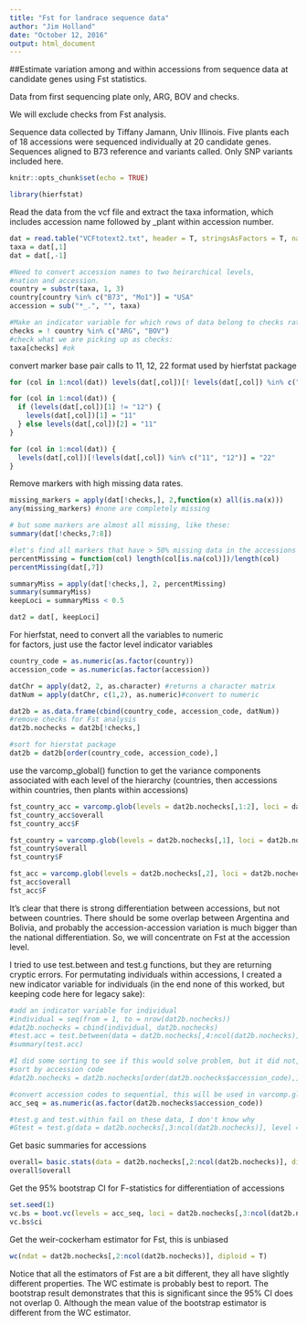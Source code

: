 ---
title: "Fst for landrace sequence data"
author: "Jim Holland"
date: "October 12, 2016"
output: html_document
---
##Estimate variation among and within accessions from sequence data at candidate genes using Fst statistics.  

Data from first sequencing plate only, ARG, BOV and checks.  

We will exclude checks from Fst analysis.  

Sequence data collected by Tiffany Jamann, Univ Illinois.
Five plants each of 18 accessions were sequenced individually at 20 candidate genes. Sequences aligned to B73 reference and variants called. Only SNP variants included here.


```{r setup, include=FALSE}
knitr::opts_chunk$set(echo = TRUE)

library(hierfstat)
```

Read the data from the vcf file and extract the taxa information, which includes accession name followed by _plant within accession number.
```{r}
dat = read.table("VCFtotext2.txt", header = T, stringsAsFactors = T, na.strings = "N")
taxa = dat[,1]
dat = dat[,-1]

#Need to convert accession names to two heirarchical levels,
#nation and accession.
country = substr(taxa, 1, 3)
country[country %in% c("B73", "Mo1")] = "USA"
accession = sub("*_.", "", taxa)

#Make an indicator variable for which rows of data belong to checks rather than accessions
checks = ! country %in% c("ARG", "BOV")
#check what we are picking up as checks:
taxa[checks] #ok
```


convert marker base pair calls to 11, 12, 22 format used by hierfstat package
```{r}

for (col in 1:ncol(dat)) levels(dat[,col])[! levels(dat[,col]) %in% c("A", "C", "G", "T")] = "12"

for (col in 1:ncol(dat)) {
  if (levels(dat[,col])[1] != "12") {
    levels(dat[,col])[1] = "11"
  } else levels(dat[,col])[2] = "11"
}

for (col in 1:ncol(dat)) {
  levels(dat[,col])[!levels(dat[,col]) %in% c("11", "12")] = "22"
}


```


Remove markers with high missing data rates.
```{r}
missing_markers = apply(dat[!checks,], 2,function(x) all(is.na(x)))
any(missing_markers) #none are completely missing

# but some markers are almost all missing, like these:
summary(dat[!checks,7:8])

#let's find all markers that have > 50% missing data in the accessions and drop them
percentMissing = function(col) length(col[is.na(col)])/length(col)
percentMissing(dat[,7])

summaryMiss = apply(dat[!checks,], 2, percentMissing)
summary(summaryMiss)
keepLoci = summaryMiss < 0.5

dat2 = dat[, keepLoci]
```


For hierfstat, need to convert all the variables to numeric  
for factors, just use the factor level indicator variables
```{r}
country_code = as.numeric(as.factor(country))
accession_code = as.numeric(as.factor(accession))

datChr = apply(dat2, 2, as.character) #returns a character matrix
datNum = apply(datChr, c(1,2), as.numeric)#convert to numeric

dat2b = as.data.frame(cbind(country_code, accession_code, datNum))
#remove checks for Fst analysis
dat2b.nochecks = dat2b[!checks,]

#sort for hierstat package
dat2b = dat2b[order(country_code, accession_code),]
```



use the varcomp_global() function to get the variance components associated with each level of the hierarchy (countries, then accessions within countries, then plants within accessions)

```{r}
fst_country_acc = varcomp.glob(levels = dat2b.nochecks[,1:2], loci = dat2b.nochecks[,3:ncol(dat2b.nochecks)], diploid = T)
fst_country_acc$overall
fst_country_acc$F

fst_country = varcomp.glob(levels = dat2b.nochecks[,1], loci = dat2b.nochecks[,3:ncol(dat2b.nochecks)], diploid = T)
fst_country$overall
fst_country$F

fst_acc = varcomp.glob(levels = dat2b.nochecks[,2], loci = dat2b.nochecks[,3:ncol(dat2b.nochecks)], diploid = T)
fst_acc$overall
fst_acc$F
```

It's clear that there is strong differentiation between accessions, but not between countries. There should be some overlap between Argentina and Bolivia, and probably the accession-accession variation is much bigger than the national differentiation. So, we will concentrate on Fst at the accession level.

I tried to use test.between and test.g functions, but they are returning cryptic errors. For permutating individuals within accessions, I created a new indicator variable for individuals (in the end none of this worked, but keeping code here for legacy sake):

```{r}
#add an indicator variable for individual
#individual = seq(from = 1, to = nrow(dat2b.nochecks))
#dat2b.nochecks = cbind(individual, dat2b.nochecks)
#test.acc = test.between(data = dat2b.nochecks[,4:ncol(dat2b.nochecks)], #test.lev = dat2b.nochecks$accession_code,rand.unit=dat2b.nochecks$individual,nperm=10)
#summary(test.acc)

#I did some sorting to see if this would solve problem, but it did not, and is not necessary
#sort by accession code
#dat2b.nochecks = dat2b.nochecks[order(dat2b.nochecks$accession_code),]

#convert accession codes to sequential, this will be used in varcomp.glob call
acc_seq = as.numeric(as.factor(dat2b.nochecks$accession_code))

#test.g and test.within fail on these data, I don't know why
#Gtest = test.g(data = dat2b.nochecks[,3:ncol(dat2b.nochecks)], level = acc_seq, nperm = 10)

```

Get basic summaries for accessions
```{r}
overall= basic.stats(data = dat2b.nochecks[,2:ncol(dat2b.nochecks)], diploid = T, )
overall$overall
```

Get the 95% bootstrap CI for F-statistics for differentiation of accessions
```{r}
set.seed(1)
vc.bs = boot.vc(levels = acc_seq, loci = dat2b.nochecks[,3:ncol(dat2b.nochecks)], diploid = T, nboot = 1000 )
vc.bs$ci
```


Get the weir-cockerham estimator for Fst, this is unbiased
```{r}
wc(ndat = dat2b.nochecks[,2:ncol(dat2b.nochecks)], diploid = T)
```

Notice that all the estimators of Fst are a bit different, they all have slightly different properties. The WC estimate is probably best to report. The bootstrap result demonstrates that this is significant since the 95% CI does not overlap 0. Although the mean value of the bootstrap estimator is different from the WC estimator.
